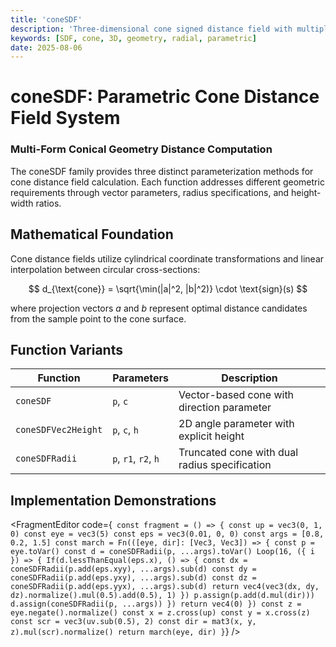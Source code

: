 ```yaml
---
title: 'coneSDF'
description: 'Three-dimensional cone signed distance field with multiple parameterization methods'
keywords: [SDF, cone, 3D, geometry, radial, parametric]
date: 2025-08-06
---
```



# coneSDF: Parametric Cone Distance Field System

### Multi-Form Conical Geometry Distance Computation

The coneSDF family provides three distinct parameterization methods for cone distance field calculation. Each function addresses different geometric requirements through vector parameters, radius specifications, and height-width ratios.

## Mathematical Foundation

Cone distance fields utilize cylindrical coordinate transformations and linear interpolation between circular cross-sections:

$$
d_{\text{cone}} = \sqrt{\min(|a|^2, |b|^2)} \cdot \text{sign}(s)
$$

where projection vectors $a$ and $b$ represent optimal distance candidates from the sample point to the cone surface.

## Function Variants

| Function            | Parameters           | Description                                   |
| ------------------- | -------------------- | --------------------------------------------- |
| `coneSDF`           | `p`, `c`             | Vector-based cone with direction parameter    |
| `coneSDFVec2Height` | `p`, `c`, `h`        | 2D angle parameter with explicit height       |
| `coneSDFRadii`      | `p`, `r1`, `r2`, `h` | Truncated cone with dual radius specification |

## Implementation Demonstrations

<FragmentEditor
        code={`
const fragment = () => {
        const up = vec3(0, 1, 0)
        const eye = vec3(5)
        const eps = vec3(0.01, 0, 0)
        const args = [0.8, 0.2, 1.5]
        const march = Fn(([eye, dir]: [Vec3, Vec3]) => {
                const p = eye.toVar()
                const d = coneSDFRadii(p, ...args).toVar()
                Loop(16, ({ i }) => {
                        If(d.lessThanEqual(eps.x), () => {
                                const dx = coneSDFRadii(p.add(eps.xyy), ...args).sub(d)
                                const dy = coneSDFRadii(p.add(eps.yxy), ...args).sub(d)
                                const dz = coneSDFRadii(p.add(eps.yyx), ...args).sub(d)
                                return vec4(vec3(dx, dy, dz).normalize().mul(0.5).add(0.5), 1)
                        })
                        p.assign(p.add(d.mul(dir)))
                        d.assign(coneSDFRadii(p, ...args))
                })
                return vec4(0)
        })
        const z = eye.negate().normalize()
        const x = z.cross(up)
        const y = x.cross(z)
        const scr = vec3(uv.sub(0.5), 2)
        const dir = mat3(x, y, z).mul(scr).normalize()
        return march(eye, dir)
}`}
/>
